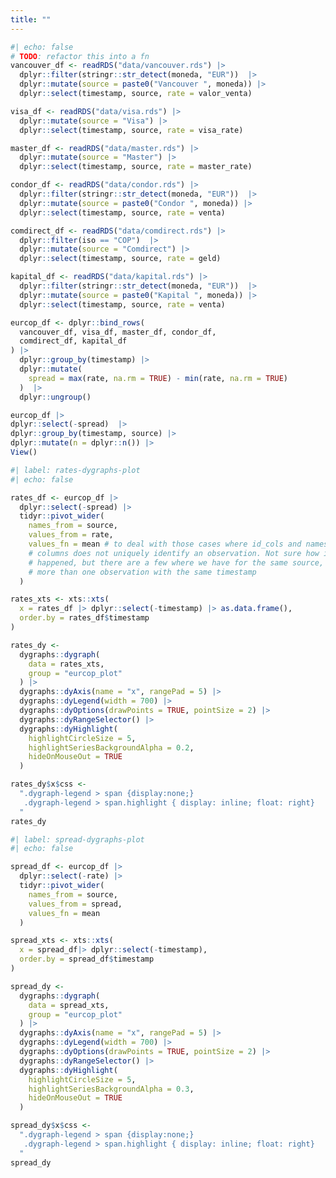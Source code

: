 ```yaml
---
title: ""
---
```


```r
#| echo: false
# TODO: refactor this into a fn
vancouver_df <- readRDS("data/vancouver.rds") |> 
  dplyr::filter(stringr::str_detect(moneda, "EUR"))  |> 
  dplyr::mutate(source = paste0("Vancouver ", moneda)) |> 
  dplyr::select(timestamp, source, rate = valor_venta)

visa_df <- readRDS("data/visa.rds") |> 
  dplyr::mutate(source = "Visa") |> 
  dplyr::select(timestamp, source, rate = visa_rate)

master_df <- readRDS("data/master.rds") |> 
  dplyr::mutate(source = "Master") |> 
  dplyr::select(timestamp, source, rate = master_rate)

condor_df <- readRDS("data/condor.rds") |> 
  dplyr::filter(stringr::str_detect(moneda, "EUR"))  |> 
  dplyr::mutate(source = paste0("Condor ", moneda)) |> 
  dplyr::select(timestamp, source, rate = venta)

comdirect_df <- readRDS("data/comdirect.rds") |> 
  dplyr::filter(iso == "COP")  |> 
  dplyr::mutate(source = "Comdirect") |> 
  dplyr::select(timestamp, source, rate = geld)

kapital_df <- readRDS("data/kapital.rds") |> 
  dplyr::filter(stringr::str_detect(moneda, "EUR"))  |> 
  dplyr::mutate(source = paste0("Kapital ", moneda)) |> 
  dplyr::select(timestamp, source, rate = venta)

eurcop_df <- dplyr::bind_rows(
  vancouver_df, visa_df, master_df, condor_df, 
  comdirect_df, kapital_df
) |> 
  dplyr::group_by(timestamp) |> 
  dplyr::mutate(
    spread = max(rate, na.rm = TRUE) - min(rate, na.rm = TRUE)
  )  |> 
  dplyr::ungroup()
```


```r
eurcop_df |> 
dplyr::select(-spread)  |> 
dplyr::group_by(timestamp, source) |> 
dplyr::mutate(n = dplyr::n()) |> 
View()
```


```r
#| label: rates-dygraphs-plot
#| echo: false

rates_df <- eurcop_df |> 
  dplyr::select(-spread) |> 
  tidyr::pivot_wider(
    names_from = source, 
    values_from = rate, 
    values_fn = mean # to deal with those cases where id_cols and names_from 
    # columns does not uniquely identify an observation. Not sure how it 
    # happened, but there are a few where we have for the same source,
    # more than one observation with the same timestamp
  )

rates_xts <- xts::xts(
  x = rates_df |> dplyr::select(-timestamp) |> as.data.frame(), 
  order.by = rates_df$timestamp
)

rates_dy <- 
  dygraphs::dygraph(
  	data = rates_xts,
  	group = "eurcop_plot"
  ) |> 
  dygraphs::dyAxis(name = "x", rangePad = 5) |>
  dygraphs::dyLegend(width = 700) |>
  dygraphs::dyOptions(drawPoints = TRUE, pointSize = 2) |>
  dygraphs::dyRangeSelector() |>
  dygraphs::dyHighlight(
    highlightCircleSize = 5,
    highlightSeriesBackgroundAlpha = 0.2,
    hideOnMouseOut = TRUE
  )

rates_dy$x$css <- 
  ".dygraph-legend > span {display:none;}
   .dygraph-legend > span.highlight { display: inline; float: right}
  "
rates_dy
```


```r
#| label: spread-dygraphs-plot
#| echo: false

spread_df <- eurcop_df |> 
  dplyr::select(-rate) |> 
  tidyr::pivot_wider(
    names_from = source, 
    values_from = spread, 
    values_fn = mean
  )

spread_xts <- xts::xts(
  x = spread_df|> dplyr::select(-timestamp), 
  order.by = spread_df$timestamp
)

spread_dy <- 
  dygraphs::dygraph(
  	data = spread_xts,
  	group = "eurcop_plot"
  ) |>
  dygraphs::dyAxis(name = "x", rangePad = 5) |>
  dygraphs::dyLegend(width = 700) |>
  dygraphs::dyOptions(drawPoints = TRUE, pointSize = 2) |>
  dygraphs::dyRangeSelector() |>
  dygraphs::dyHighlight(
    highlightCircleSize = 5,
    highlightSeriesBackgroundAlpha = 0.3,
    hideOnMouseOut = TRUE
  )

spread_dy$x$css <- 
  ".dygraph-legend > span {display:none;}
   .dygraph-legend > span.highlight { display: inline; float: right}
  "
spread_dy
```
